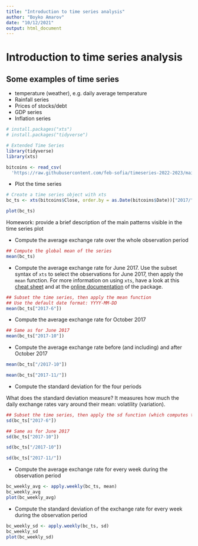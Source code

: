 ```yaml
---
title: "Introduction to time series analysis"
author: "Boyko Amarov"
date: "10/12/2021"
output: html_document
---
```


# Introduction to time series analysis

## Some examples of time series

- temperature (weather), e.g. daily average temperature
- Rainfall series
- Prices of stocks/debt
- GDP series
- Inflation series


```r
# install.packages("xts")
# install.packages("tidyverse")

# Extended Time Series
library(tidyverse)
library(xts)

bitcoins <- read_csv(
  'https://raw.githubusercontent.com/feb-sofia/timeseries-2022-2023/main/data/bitcoins.csv')
```


- Plot the time series

```r
# Create a time series object with xts
bc_ts <- xts(bitcoins$Close, order.by = as.Date(bitcoins$Date))["2017/"]
```


```r
plot(bc_ts)
```


Homework: provide a brief description of the main patterns visible in the time
series plot

- Compute the average exchange rate over the whole observation period

```r
## Compute the global mean of the series
mean(bc_ts)
```
- Compute the average exchange rate for June 2017. Use the subset syntax of `xts` to select the observations for June
2017, then apply the `mean` function. For more information on using `xts`, have a look at this [cheat sheet](http://datacamp-community-prod.s3.amazonaws.com/72771032-0653-4d87-a798-4a83879e99c8) and at the [online documentation](https://rdrr.io/cran/xts/f/inst/doc/xts.pdf) of the package.

```r
## Subset the time series, then apply the mean function
## Use the default date format: YYYY-MM-DD
mean(bc_ts["2017-6"])
```

- Compute the average exchange rate for October 2017

```r
## Same as for June 2017
mean(bc_ts["2017-10"])
```

- Compute the average exchange rate before (and including) and after October 2017

```r
mean(bc_ts["/2017-10"])
```
```r
mean(bc_ts["2017-11/"])
```
- Compute the standard deviation for the four periods

What does the standard deviation measure?
It measures how much the daily exchange rates vary around their mean: volatility (variation).

```r
## Subset the time series, then apply the sd function (which computes the standard deviation)
sd(bc_ts["2017-6"])
```

```r
## Same as for June 2017
sd(bc_ts["2017-10"])
```

```r
sd(bc_ts["/2017-10"])
```

```r
sd(bc_ts["2017-11/"])
```

- Compute the average exchange rate for every week during the observation period

```r
bc_weekly_avg <- apply.weekly(bc_ts, mean)
bc_weekly_avg
plot(bc_weekly_avg)
```


- Compute the standard deviation of the exchange rate for every week during the observation period

```r
bc_weekly_sd <- apply.weekly(bc_ts, sd)
bc_weekly_sd
plot(bc_weekly_sd)
```
